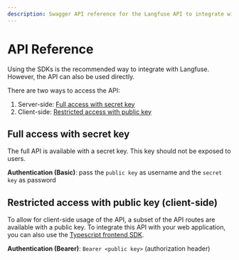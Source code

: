 ```yaml
---
description: Swagger API reference for the Langfuse API to integrate with your own application
---
```



# API Reference

Using the SDKs is the recommended way to integrate with Langfuse. However, the API can also be used directly.

There are two ways to access the API:

1. Server-side: [Full access with secret key](#full-access-with-secret-key)
2. Client-side: [Restricted access with public key](#restricted-access-with-public-key-client-side)

## Full access with secret key

The full API is available with a secret key. This key should not be exposed to users.

**Authentication (Basic)**: pass the `public key` as username and the `secret key` as password

<div className="bg-slate-200 rounded-md">
  <ApiServerReference />
</div>

## Restricted access with public key (client-side)

To allow for client-side usage of the API, a subset of the API routes are available with a public key. To integrate this API with your web application, you can also use the [Typescript frontend SDK](/docs/sdk/typescript#frontend).

**Authentication (Bearer)**: `Bearer <public key>` (authorization header)

<div className="bg-slate-200 rounded-md">
  <ApiClientReference />
</div>
